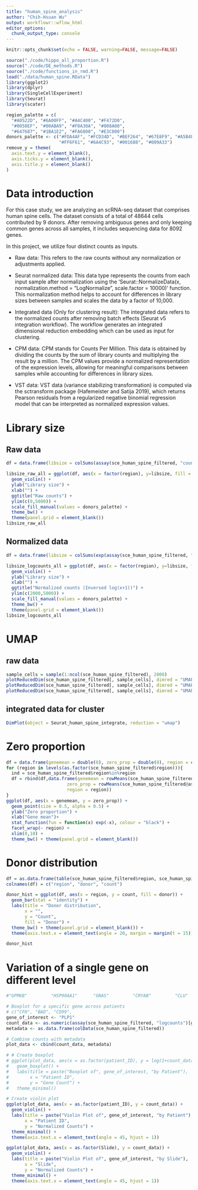 ```yaml
---
title: "human_spine_analysis"
author: "Chih-Hsuan Wu"
output: workflowr::wflow_html
editor_options:
  chunk_output_type: console
---
```


```r
knitr::opts_chunk$set(echo = FALSE, warning=FALSE, message=FALSE)
```

```r
source("./code/hippo_all_proportion.R")
source("./code/DE_methods.R")
source("./code/functions_in_rmd.R")
load("./data/human_spine.RData")
library(ggplot2)
library(dplyr)
library(SingleCellExperiment)
library(Seurat)
library(scater)
```

```r
region_palette = c(
  "#A0522D", "#6A00FF", "#A4C400", "#F472D0",
  "#0050EF", "#00ABA9", "#F0A30A", "#008A00",
  "#647687", "#1BA1E2", "#FA6800", "#E3C800")
donors_palette <- c("#FDA4AF", "#FCD34D", "#BEF264", "#67E8F9", "#A5B4FC", 
                    "#FF6F61", "#6A4C93", "#001688", "#009A33")
remove_y = theme(
  axis.text.y = element_blank(),
  axis.ticks.y = element_blank(),
  axis.title.y = element_blank()
)
```

# Data introduction

For this case study, we are analyzing an scRNA-seq dataset that comprises human spine cells. The dataset consists of a total of 48644 cells contributed by 9 donors. After removing ambiguous genes and only keeping common genes across all samples, it includes sequencing data for 8092 genes. 

In this project, we utilize four distinct counts as inputs.

- Raw data: This refers to the raw counts without any normalization or adjustments applied.

- Seurat normalized data: This data type represents the counts from each input sample after normalization using the 'Seurat::NormalizeData(x, normalization.method = "LogNormalize", scale.factor = 10000)' function. This normalization method helps to account for differences in library sizes between samples and scales the data by a factor of 10,000.

- Integrated data (Only for clustering result): The integrated data refers to the normalized counts after removing batch effects (Seurat v5 integration workflow). The workflow generates an integrated dimensional reduction embedding which can be used as input for clustering.

- CPM data: CPM stands for Counts Per Million. This data is obtained by dividing the counts by the sum of library counts and multiplying the result by a million. The CPM values provide a normalized representation of the expression levels, allowing for meaningful comparisons between samples while accounting for differences in library sizes.


- VST data: VST data (variance stabilizing transformation) is computed via the sctransform package (Hafemeister and Satija 2019), which returns Pearson residuals from a regularized negative binomial regression model that can be interpreted as normalized expression values.


# Library size

## Raw data
```r
df = data.frame(libsize = colSums(assay(sce_human_spine_filtered, "counts")), region = sce_human_spine_filtered@colData$region, Patient = sce_human_spine_filtered@colData$patient_ID)

libsize_raw_all = ggplot(df, aes(x = factor(region), y=libsize, fill = Patient)) + 
  geom_violin() + 
  ylab("Library size") + 
  xlab("") + 
  ggtitle("Raw counts") +
  ylim(c(0,5000)) + 
  scale_fill_manual(values = donors_palette) + 
  theme_bw() + 
  theme(panel.grid = element_blank())
libsize_raw_all
```

## Normalized data
```r
df = data.frame(libsize = colSums(exp(assay(sce_human_spine_filtered, "logcounts"))-1), region = sce_human_spine_filtered@colData$region, Patient = sce_human_spine_filtered@colData$patient_ID)

libsize_logcounts_all = ggplot(df, aes(x = factor(region), y=libsize, fill = Patient)) + 
  geom_violin() + 
  ylab("Library size") + 
  xlab("") + 
  ggtitle("Normalized counts (Inversed log(x+1))") +
  ylim(c(2000,5000)) + 
  scale_fill_manual(values = donors_palette) + 
  theme_bw() + 
  theme(panel.grid = element_blank())
libsize_logcounts_all
```

# UMAP

## raw data
```r
sample_cells = sample(1:ncol(sce_human_spine_filtered), 2000)
plotReducedDim(sce_human_spine_filtered[, sample_cells], dimred = "UMAP", colour_by = "region")
plotReducedDim(sce_human_spine_filtered[, sample_cells], dimred = "UMAP", colour_by = "patient_ID")
plotReducedDim(sce_human_spine_filtered[, sample_cells], dimred = "UMAP", colour_by = "Slide")

```

## integrated data for cluster

```r
DimPlot(object = Seurat_human_spine_integrate, reduction = "umap")
```

# Zero proportion

```r
df = data.frame(genemean = double(0), zero_prop = double(0), region = character(0))
for (region in levels(as.factor(sce_human_spine_filtered$region))){
  ind = sce_human_spine_filtered$region%in%region
  df = rbind(df,data.frame(genemean = rowMeans(sce_human_spine_filtered@assays@data$counts[, ind]),
                       zero_prop = rowMeans(sce_human_spine_filtered@assays@data$counts[, ind]==0),
                       region = region))
}
ggplot(df, aes(x = genemean, y = zero_prop)) + 
  geom_point(size = 0.5, alpha = 0.5) + 
  ylab("Zero proportion") +
  xlab("Gene mean")+
  stat_function(fun = function(x) exp(-x), colour = "black") +
  facet_wrap(~ region) +
  xlim(0,10) +
  theme_bw() + theme(panel.grid = element_blank())
```

# Donor distribution
```r
df = as.data.frame(table(sce_human_spine_filtered$region, sce_human_spine_filtered$patient_ID))
colnames(df) = c("region", "donor", "count")

donor_hist = ggplot(df, aes(x = region, y = count, fill = donor)) +
  geom_bar(stat = "identity") +
  labs(title = "Donor distribution",
       x = "",
       y = "Count",
       fill = "Donor") +
  theme_bw() + theme(panel.grid = element_blank()) +
  theme(axis.text.x = element_text(angle = 20, margin = margin(t = 15)))

donor_hist
```

# Variation of a single gene on different level

```r

#"GPM6B"         "HSP90AA1"      "GNAS"         "CRYAB"         "CLU"           "PLP1"         "GFAP"          "MAP1B"         "TPT1"         "GLUL"          "S100B"         "FTH1"         "MOBP"          "AQP4"          "MBP"          "CALM1"         "NEAT1"         "MALAT1"       

# Boxplot for a specific gene across patients
# c("CFH", "BAD", "CD99", 
gene_of_interest <- "PLP1" 
count_data <- as.numeric(assay(sce_human_spine_filtered, "logcounts")[gene_of_interest, ])
metadata <- as.data.frame(colData(sce_human_spine_filtered))

# Combine counts with metadata
plot_data <- cbind(count_data, metadata)

# # Create boxplot
# ggplot(plot_data, aes(x = as.factor(patient_ID), y = log(1+count_data))) +
#   geom_boxplot() +
#   labs(title = paste("Boxplot of", gene_of_interest, "by Patient"),
#        x = "Patient ID",
#        y = "Gene Count") +
#   theme_minimal()

# Create violin plot
ggplot(plot_data, aes(x = as.factor(patient_ID), y = count_data)) +
  geom_violin() +
  labs(title = paste("Violin Plot of", gene_of_interest, "by Patient"),
       x = "Patient ID",
       y = "Normalized Counts") +
  theme_minimal() +
  theme(axis.text.x = element_text(angle = 45, hjust = 1))

ggplot(plot_data, aes(x = as.factor(Slide), y = count_data)) +
  geom_violin() +
  labs(title = paste("Violin Plot of", gene_of_interest, "by Slide"),
       x = "Slide",
       y = "Normalized Counts") +
  theme_minimal() +
  theme(axis.text.x = element_text(angle = 45, hjust = 1))
```



